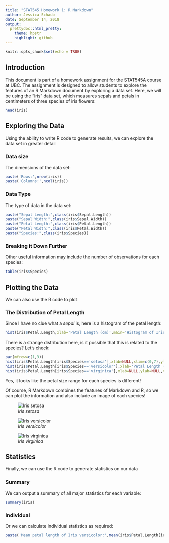 ```yaml
---
title: "STAT545 Homework 1: R Markdown"
author: Jessica Schaub
date: September 14, 2018
output:
  prettydoc::html_pretty:
    theme: hpstr
    highlight: github
---
```


```r
knitr::opts_chunk$set(echo = TRUE)
```

## Introduction

This document is part of a homework assignment for the STAT545A course at UBC. The assignment is designed
to allow students to explore the features of an R Markdown document by exploring a data set. Here, we
will be using the "Iris" data set, which measures sepals and petals in centimeters of three species 
of iris flowers:

```r
head(iris)
```

## Exploring the Data

Using the ability to write R code to generate results, we can explore the data set in greater detail

### Data size

The dimensions of the data set:
```r
paste('Rows:',nrow(iris))
paste('Columns:',ncol(iris))
```

### Data Type

The type of data in the data set:
```r
paste("Sepal Length:",class(iris$Sepal.Length))
paste("Sepal Width:",class(iris$Sepal.Width))
paste("Petal Length:",class(iris$Petal.Length))
paste("Petal Width:",class(iris$Petal.Width))
paste("Species:",class(iris$Species))
```

### Breaking it Down Further

Other useful information may include the number of observations for each species:
```r
table(iris$Species)
```


## Plotting the Data

We can also use the R code to plot

### The Distribution of Petal Length

Since I have no clue what a *sepal* is, here is a histogram of the petal length:

```r
hist(iris$Petal.Length,xlab='Petal Length (cm)',main='Histogram of Iris Petal Length')
```

There is a strange distribution here, is it possible that this is related to the species? 
Let's check:

```r
par(mfrow=c(1,3))
hist(iris$Petal.Length[iris$Species=='setosa'],xlab=NULL,xlim=c(0,7),ylim=c(0,20),main='Iris setosa');
hist(iris$Petal.Length[iris$Species=='versicolor'],xlab='Petal Length (cm)',ylab=NULL,xlim=c(0,7),ylim=c(0,20),main='Iris versicolor');
hist(iris$Petal.Length[iris$Species=='virginica'],xlab=NULL,ylab=NULL,xlim=c(0,7),ylim=c(0,20),main='Iris virginica')

```

Yes, it looks like the petal size range for each species is different!

Of course, R Markdown combines the features of Markdown and R, so we can plot the information 
and also include an image of each species!

![*Iris setosa*](https://github.com/STAT545-UBC-students/hw01-j-schaub/blob/master/setosa.JPG)

![*Iris versicolor*](https://github.com/STAT545-UBC-students/hw01-j-schaub/blob/master/versicolor.JPG)

![*Iris virginica*](https://github.com/STAT545-UBC-students/hw01-j-schaub/blob/master/virginica.JPG)


## Statistics

Finally, we can use the R code to generate statistics on our data

### Summary

We can output a summary of all major statistics for each variable:
```r
summary(iris)
```

### Individual

Or we can calculate individual statistics as required:
```r
paste('Mean petal length of Iris versicolor:',mean(iris$Petal.Length[iris$Species=='versicolor']),'cm')
```

